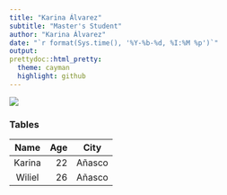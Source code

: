 ```yaml
---
title: "Karina Álvarez"
subtitle: "Master's Student"
author: "Karina Álvarez"
date: "`r format(Sys.time(), '%Y-%b-%d, %I:%M %p')`"
output: 
prettydoc::html_pretty:
  theme: cayman
  highlight: github
---
```


![](/Users/karinaalvarez/Desktop/BIOL 6994/Practice/khaa.jpg)

### Tables 

| Name | Age | City|
|:----:|---:|:---:|
| Karina | 22 | Añasco |
| Wiliel | 26 | Añasco |
